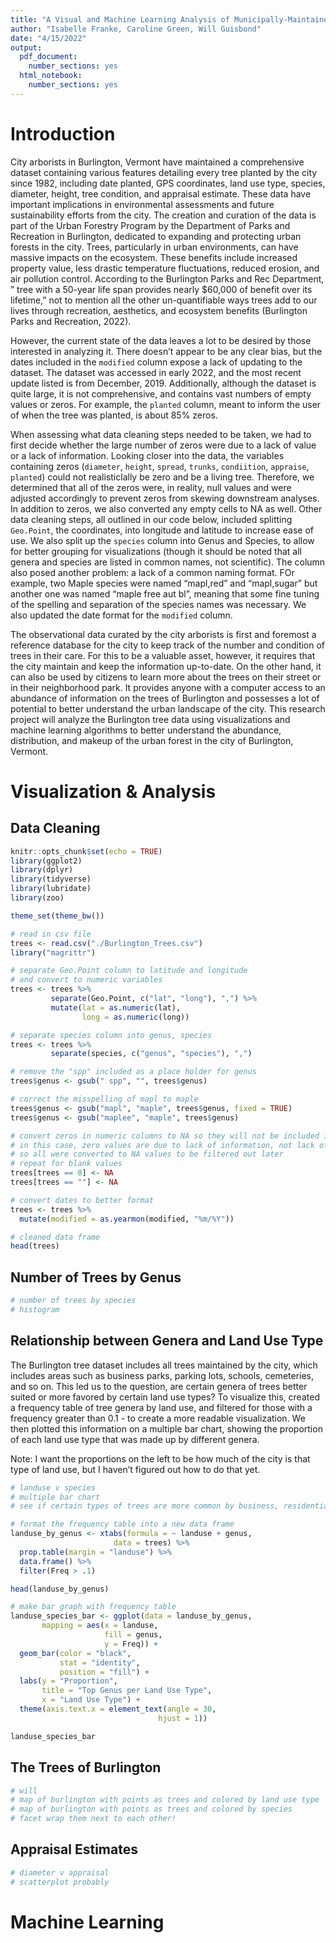 ```yaml
---
title: "A Visual and Machine Learning Analysis of Municipally-Maintained Trees in the City of Burlington, VT"
author: "Isabelle Franke, Caroline Green, Will Guisbond"
date: "4/15/2022"
output:
  pdf_document:
    number_sections: yes
  html_notebook:
    number_sections: yes
---
```

# Introduction

City arborists in Burlington, Vermont have maintained a comprehensive dataset containing various features detailing every tree planted by the city since 1982, including date planted, GPS coordinates, land use type, species, diameter, height, tree condition, and appraisal estimate. These data have important implications in environmental assessments and future sustainability efforts from the city. The creation and curation of the data is part of the Urban Forestry Program by the Department of Parks and Recreation in Burlington, dedicated to expanding and protecting urban forests in the city. Trees, particularly in urban environments, can have massive impacts on the ecosystem. These benefits include increased property value, less drastic temperature fluctuations, reduced erosion, and air pollution control. According to the Burlington Parks and Rec Department, " tree with a 50-year life span provides nearly $60,000 of benefit over its lifetime," not to mention all the other un-quantifiable ways trees add to our lives through recreation, aesthetics, and ecosystem benefits (Burlington Parks and Recreation, 2022).

However, the current state of the data leaves a lot to be desired by those interested in analyzing it. There doesn't appear to be any clear bias, but the dates included in the `modified` column expose a lack of updating to the dataset. The dataset was accessed in early 2022, and the most recent update listed is from December, 2019. Additionally, although the dataset is quite large, it is not comprehensive, and contains vast numbers of empty values or zeros. For example, the `planted` column, meant to inform the user of when the tree was planted, is about 85% zeros. 

When assessing what data cleaning steps needed to be taken, we had to first decide whether the large number of zeros were due to a lack of value or a lack of information. Looking closer into the data, the variables containing zeros (`diameter`, `height`, `spread`, `trunks`, `condiition`, `appraise`, `planted`) could not realisticlally be zero and be a living tree. Therefore, we determined that all of the zeros were, in reality, null values and were adjusted accordingly to prevent zeros from skewing downstream analyses. In addition to zeros, we also converted any empty cells to NA as well. Other data cleaning steps, all outlined in our code below, included splitting `Geo.Point`, the coordinates, into longitude and latitude to increase ease of use. We also split up the `species` column into Genus and Species, to allow for better grouping for visualizations (though it should be noted that all genera and species are listed in common names, not scientific). The column also posed another problem: a lack of a common naming format. FOr example, two Maple species were named "mapl,red" and "mapl,sugar" but another one was named "maple free aut bl", meaning that some fine tuning of the spelling and separation of the species names was necessary. We also updated the date format for the `modified` column. 

The observational data curated by the city arborists is first and foremost a reference database for the city to keep track of the number and condition of trees in their care. For this to be a valuable asset, however, it requires that the city maintain and keep the information up-to-date. On the other hand, it can also be used by citizens to learn more about the trees on their street or in their neighborhood park. It provides anyone with a computer access to an abundance of information on the trees of Burlington and possesses a lot of potential to better understand the urban landscape of the city. This research project will analyze the Burlington tree data using visualizations and machine learning algorithms to better understand the abundance, distribution, and makeup of the urban forest in the city of Burlington, Vermont.

# Visualization & Analysis

## Data Cleaning
```r
knitr::opts_chunk$set(echo = TRUE)
library(ggplot2)
library(dplyr)
library(tidyverse)
library(lubridate)
library(zoo)

theme_set(theme_bw())

```

```r
# read in csv file
trees <- read.csv("./Burlington_Trees.csv")
library("magrittr")

# separate Geo.Point column to latitude and longitude
# and convert to numeric variables
trees <- trees %>% 
         separate(Geo.Point, c("lat", "long"), ",") %>% 
         mutate(lat = as.numeric(lat),
                long = as.numeric(long))

# separate species column into genus, species
trees <- trees %>% 
         separate(species, c("genus", "species"), ",")

# remove the "spp" included as a place holder for genus
trees$genus <- gsub(" spp", "", trees$genus)

# correct the misspelling of mapl to maple
trees$genus <- gsub("mapl", "maple", trees$genus, fixed = TRUE)
trees$genus <- gsub("maplee", "maple", trees$genus)

# convert zeros in numeric columns to NA so they will not be included in graphs
# in this case, zero values are due to lack of information, not lack of value,
# so all were converted to NA values to be filtered out later
# repeat for blank values
trees[trees == 0] <- NA
trees[trees == ""] <- NA

# convert dates to better format
trees <- trees %>% 
  mutate(modified = as.yearmon(modified, "%m/%Y"))

# cleaned data frame
head(trees)

```

## Number of Trees by Genus

```r
# number of trees by species
# histogram
```


## Relationship between Genera and Land Use Type

The Burlington tree dataset includes all trees maintained by the city, which includes areas such as business parks, parking lots, schools, cemeteries, and so on. This led us to the question, are certain genera of trees better suited or more favored by certain land use types? To visualize this, created a frequency table of tree genera by land use, and filtered for those with a frequency greater than 0.1 - to create a more readable visualization. We then plotted this information on a multiple bar chart, showing the proportion of each land use type that was made up by different genera.

Note: I want the proportions on the left to be how much of the city is that type of land use, but I haven't figured out how to do that yet.

```r
# landuse v species
# multiple bar chart
# see if certain types of trees are more common by business, residential, etc.

# format the frequency table into a new data frame
landuse_by_genus <- xtabs(formula = ~ landuse + genus,
                       data = trees) %>% 
  prop.table(margin = "landuse") %>%  
  data.frame() %>% 
  filter(Freq > .1) 

head(landuse_by_genus)

# make bar graph with frequency table
landuse_species_bar <- ggplot(data = landuse_by_genus,
       mapping = aes(x = landuse,
                     fill = genus,
                     y = Freq)) + 
  geom_bar(color = "black",
           stat = "identity",
           position = "fill") + 
  labs(y = "Proportion", 
       title = "Top Genus per Land Use Type",
       x = "Land Use Type") +
  theme(axis.text.x = element_text(angle = 30,
                                 hjust = 1))

landuse_species_bar

```

## The Trees of Burlington

```r
# will
# map of burlington with points as trees and colored by land use type
# map of burlington with points as trees and colored by species
# facet wrap them next to each other!

```

## Appraisal Estimates

```r
# diameter v appraisal
# scatterplot probably

```


# Machine Learning


